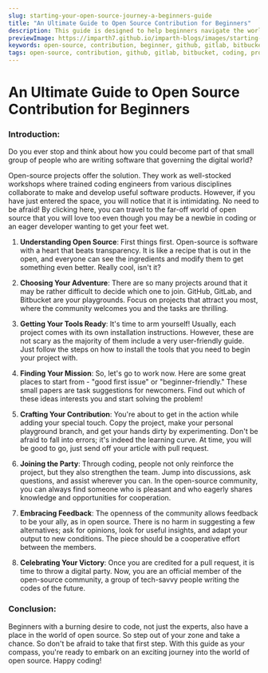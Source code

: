 ```yaml
---
slug: starting-your-open-source-journey-a-beginners-guide
title: "An Ultimate Guide to Open Source Contribution for Beginners"
description: This guide is designed to help beginners navigate the world of open source contribution. Learn about the basics of open source, how to choose projects, get started with tools, and effectively contribute to the community.
previewImage: https://imparth7.github.io/imparth-blogs/images/starting-your-open-source-journey-a-beginners-guide.png
keywords: open-source, contribution, beginner, github, gitlab, bitbucket
tags: open-source, contribution, github, gitlab, bitbucket, coding, programming
---
```


<BannerImage src="https://imparth7.github.io/imparth-blogs/images/starting-your-open-source-journey-a-beginners-guide.png" alt="An Ultimate Guide to Open Source Contribution for Beginners Banner" title="An Ultimate Guide to Open Source Contribution for Beginners" />

# An Ultimate Guide to Open Source Contribution for Beginners

### Introduction:
Do you ever stop and think about how you could become part of that small group of people who are writing software that governing the digital world?

Open-source projects offer the solution. They work as well-stocked workshops where trained coding engineers from various disciplines collaborate to make and develop useful software products. However, if you have just entered the space, you will notice that it is intimidating. No need to be afraid! By clicking here, you can travel to the far-off world of open source that you will love too even though you may be a newbie in coding or an eager developer wanting to get your feet wet.

1. **Understanding Open Source**:
First things first. Open-source is software with a heart that beats transparency. It is like a recipe that is out in the open, and everyone can see the ingredients and modify them to get something even better. Really cool, isn't it?

2. **Choosing Your Adventure**:
There are so many projects around that it may be rather difficult to decide which one to join. GitHub, GitLab, and Bitbucket are your playgrounds. Focus on projects that attract you most, where the community welcomes you and the tasks are thrilling.

3. **Getting Your Tools Ready**:
It's time to arm yourself! Usually, each project comes with its own installation instructions. However, these are not scary as the majority of them include a very user-friendly guide. Just follow the steps on how to install the tools that you need to begin your project with.

4. **Finding Your Mission**:
So, let's go to work now. Here are some great places to start from - "good first issue" or "beginner-friendly." These small papers are task suggestions for newcomers. Find out which of these ideas interests you and start solving the problem!

5. **Crafting Your Contribution**:
You're about to get in the action while adding your special touch. Copy the project, make your personal playground branch, and get your hands dirty by experimenting. Don't be afraid to fall into errors; it's indeed the learning curve. At time, you will be good to go, just send off your article with pull request.

6. **Joining the Party**:
Through coding, people not only reinforce the project, but they also strengthen the team. Jump into discussions, ask questions, and assist wherever you can. In the open-source community, you can always find someone who is pleasant and who eagerly shares knowledge and opportunities for cooperation.

7. **Embracing Feedback**:
The openness of the community allows feedback to be your ally, as in open source. There is no harm in suggesting a few alternatives; ask for opinions, look for useful insights, and adapt your output to new conditions. The piece should be a cooperative effort between the members.

8. **Celebrating Your Victory**:
Once you are credited for a pull request, it is time to throw a digital party. Now, you are an official member of the open-source community, a group of tech-savvy people writing the codes of the future.

### Conclusion:
Beginners with a burning desire to code, not just the experts, also have a place in the world of open source. So step out of your zone and take a chance. So don't be afraid to take that first step. With this guide as your compass, you're ready to embark on an exciting journey into the world of open source. Happy coding!